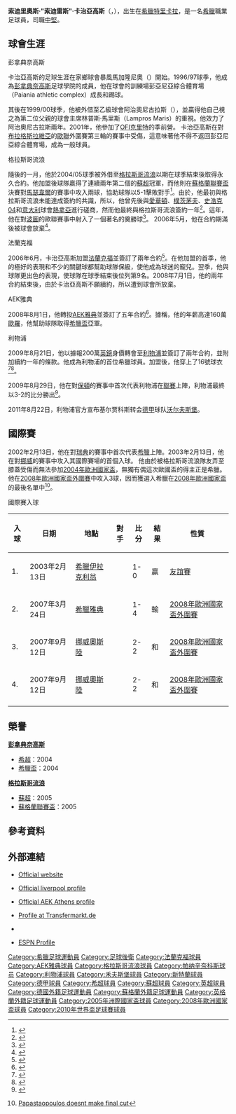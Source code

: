 {{noteta|G1=足球|G2=英超|G3=蘇超|G4=liverpoolfc|G5=德甲|G6=uefa
|T=zh-hans:索蒂里奥·基尔贾科斯; zh-hk:索迪里奧斯·卡治亞高斯;
|1=zh-hans:索蒂里奥; zh-hk:索迪里奧斯;
|2=zh-hans:基尔贾科斯; zh-hk:卡治亞高斯;
|3=zh-hans:索蒂里奥·"索蒂里斯"·基尔贾科斯; zh-hk:索迪里奧斯·"索迪雷斯"·卡治亞高斯;
}}
{{Infobox football biography
| name              = 索迪里奧斯·卡治亞高斯<br />''Sotirios Kyrgiakos''
| image             = Sotirios Kyrgiakos 2011.jpg
| image_size        = 220
| fullname          = Sotirios Kyrgiakos
| birth_date        = {{birth date and age|1979|07|23|df=y}}
| birth_place       = 希臘[[特里卡拉|特里卡拉]]
| height            = {{convert|1.93|m|ftin|abbr=on}}<ref>{{cite web| url=http://www.premierleague.com/page/PlayerProfile/0,,12306~24658,00.html| title=Premier League Player Profile| accessdate=2011-03-28| publisher=Premier League| deadurl=yes| archiveurl=https://web.archive.org/web/20101007092313/http://www.premierleague.com/page/PlayerProfile/0%2C%2C12306~24658%2C00.html| archivedate=2010-10-07}}</ref>
|           position = [[足球後衛#中堅|中堅]]
| currentclub       =
| clubnumber        =
| youthyears1       = 1996–1998 |youthclubs1 = [[帕纳辛奈科斯足球俱乐部|帕纳辛奈科斯]]
| years1            = 1998–2004 |clubs1 = [[帕纳辛奈科斯足球俱乐部|帕纳辛奈科斯]]                               |caps1 = 60 |goals1 = 5
| years2            = 1999–2001 |clubs2 = → {{le|阿治奧尼古拉斯|Agios Nikolaos (football club)}}         |caps2 = 53 |goals2 = 3
| years3            = 2004–2006 |clubs3 = [[流浪者足球俱乐部|流浪者]]            |caps3 = 43 |goals3 = 1
| years4            = 2006–2008 |clubs4 = [[法兰克福足球俱乐部|法兰克福]]             |caps4 = 51 |goals4 = 8
| years5            = 2008–2009 |clubs5 = [[AEK雅典足球會|AEK雅典]]      |caps5 = 20 |goals5 = 0
| years6            = 2009–2011 |clubs6 = [[利物浦足球俱乐部|利物浦]]        |caps6 = 30 |goals6 = 3
| years7            = 2011–2013 |clubs7 = [[沃尔夫斯堡足球俱乐部|沃尔夫斯堡]]                   |caps7 = 9  |goals7 = 0
| years8            = 2012 |clubs8 = → [[桑德兰足球俱乐部|桑德兰]]      |caps8 = 3 |goals8 = 0
| years9            = 2014           |clubs9 = {{le|悉尼奥林匹克|Sydney Olympic}}                              |caps9 = 2 |goals9 = 0
| totalcaps      = 271 |totalgoals = 20
| nationalyears1    = 2002–2010 |nationalteam1 = [[希臘國家足球隊|希臘]]  |nationalcaps1 = 61 |nationalgoals1 = 4<!-- When you update this parameter, please update the ntupdate parameter! -->
|           pcupdate = 2012年2月11日 (六) 07:46 (UTC)
|           ntupdate = 17-4-2011
}}
'''索迪里奧斯·"索迪雷斯"·卡治亞高斯'''（{{lang-el|'''Σωτήρης Σωτήρης Κυργιάκος'''}}，{{bd|1979年|7月23日|catIdx=Kyrgiakos, Sotirios}}），出生在[[希臘|希臘]][[特里卡拉|特里卡拉]]，是一名[[希臘|希臘]]職業足球員，司職[[足球後衛#中堅|中堅]]。

== 球會生涯 ==
;彭拿典奈高斯
卡治亞高斯的足球生涯在家鄉球會暴風馬加隆尼奧（{{lang|el|Θύελλα Μεγαλοχωρίου}}）開始。1996/97球季，他成為[[彭拿典奈高斯足球會|彭拿典奈高斯]]足球學院的成員，他在球會的訓練場彭亞尼亞綜合體育場（Paiania athletic complex）成長和踢球。

其後在1999/00球季，他被外借至乙級球會阿治奧尼古拉斯（{{lang|el|Άγιος Νικόλαος}}），並贏得他自己視之為第二位父親的球會主席林普斯·馬里斯（Lampros Maris）的重視。他效力了阿治奧尼古拉斯兩年。2001年，他參加了[[OFI克里特|OFI克里特]]的季前營。
卡治亞高斯在對[[布拉格斯拉維亞足球會|布拉格斯拉維亞]]的[[歐洲聯賽冠軍盃|歐聯]]外圍賽第三輪的賽事中受傷，這意味著他不得不返回彭亞尼亞綜合體育場，成為一般球員。

;格拉斯哥流浪
隨後的一月，他於2004/05球季被外借至[[格拉斯哥流浪足球會|格拉斯哥流浪]]以期在球季結束後取得永久合約。他加盟後球隊贏得了連續兩年第二個的[[蘇格蘭足球超級聯賽|蘇超]]冠軍，而他則在[[蘇格蘭聯賽盃|蘇格蘭聯賽盃]]決賽對[[馬瑟韋爾足球會|馬瑟韋爾]]的賽事中攻入兩球，協助球隊以5-1擊敗對手<ref>{{en}}{{cite web|url=http://news.bbc.co.uk/sport2/hi/football/scot_div_1/4359199.stm|title=Rangers 5-1 Motherwell|work=BBC Sport|access-date=2009-11-01|archive-date=2021-04-29|archive-url=https://web.archive.org/web/20210429003450/http://news.bbc.co.uk/sport2/hi/football/scot_div_1/4359199.stm|dead-url=no}}</ref>。由於，他最初與格拉斯哥流浪未能達成簽約的共識，所以，他曾先後與[[愛華頓足球會|愛華頓]]、[[樸茨茅夫足球會|樸茨茅夫]]、[[史浩克04足球會|史浩克04]]和[[意大利|意大利]]球會[[熱拿亞木球與足球會|熱拿亞]]進行磋商，然而他最終與格拉斯哥流浪簽約一年<ref>{{en}}{{cite web|url=http://news.bbc.co.uk/sport2/hi/football/teams/r/rangers/4196582.stm|title=Kyrgiakos moves to rejoin Rangers|work=BBC Sport|access-date=2009-11-01|archive-date=2021-01-22|archive-url=https://web.archive.org/web/20210122142800/http://news.bbc.co.uk/sport2/hi/football/teams/r/rangers/4196582.stm|dead-url=no}}</ref>。這年，他在對[[波圖足球會|波圖]]的歐聯賽事中射入了一個著名的奠勝球<ref>{{en}}{{cite web|url=http://news.bbc.co.uk/sport2/hi/football/europe/4236960.stm|title=Rangers 3-2 Porto|work=BBC Sport|access-date=2009-11-01|archive-date=2021-01-23|archive-url=https://web.archive.org/web/20210123060604/http://news.bbc.co.uk/sport2/hi/football/europe/4236960.stm|dead-url=no}}</ref>。
2006年5月，他在合約期滿後被球會放棄<ref>{{en}}{{cite web|url=http://news.bbc.co.uk/sport2/hi/football/teams/r/rangers/4758643.stm|title=Gers confirm Kyrgiakos departure|work=BBC Sport|access-date=2009-11-01|archive-date=2020-07-07|archive-url=https://web.archive.org/web/20200707090048/http://news.bbc.co.uk/sport2/hi/football/teams/r/rangers/4758643.stm|dead-url=no}}</ref>。

;法蘭克福
2006年6月，卡治亞高斯加盟[[法蘭克福足球會|法蘭克福]]並簽訂了兩年合約<ref>{{en}}{{cite web|url=http://www.uefa.com/footballeurope/news/kind=2/newsid=433279.html|title=Kyrgiakos heads to Frankfurt|work=UEFA|access-date=2009-11-01|archive-date=2009-08-28|archive-url=https://web.archive.org/web/20090828033245/http://www.uefa.com/footballeurope/news/kind=2/newsid=433279.html|dead-url=no}}</ref>。在他加盟的首季，他的極好的表現和不少的關鍵球都幫助球隊保級，使他成為球迷的寵兒。翌季，他與球隊更出色的表現，使球隊在球季結束後位列第9名。2008年7月1日，他的兩年合約結束後，由於卡治亞高斯不願續約，所以遭到球會所放棄。

;AEK雅典
2008年8月1日，他轉投[[AEK雅典足球會|AEK雅典]]並簽訂了五年合約<ref>{{el}}{{cite web|url=http://www.aekfc.gr/index.asp?a_id=74&n_id=4309 |title=Ανακοίνωση |work=AEK雅典 |deadurl=yes |archiveurl=https://web.archive.org/web/20080806095059/http://www.aekfc.gr/index.asp?a_id=74 |archivedate=2008-08-06 }}</ref>。據稱，他的年薪高達160萬[[歐羅|歐羅]]，他幫助球隊取得[[希臘盃|希臘盃]]亞軍。

;利物浦
2009年8月21日，他以據報200萬[[英鎊|英鎊]]身價轉會至[[利物浦足球會|利物浦]]並簽訂了兩年合約，並附加續約一年的條款。他成為利物浦的首位希臘球員。加盟後，他穿上了16號球衣<ref name="LFC-sign">{{en}}{{cite web|url=http://www.liverpoolfc.tv/news/drilldown/N165520090821-1750.htm|title=KYRGIAKOS COMPLETES REDS SWITCH|access-date=2009-11-01|archive-date=2009-11-26|archive-url=https://web.archive.org/web/20091126020030/http://www.liverpoolfc.tv/news/drilldown/N165520090821-1750.htm|dead-url=no}}</ref><ref>{{en}}{{cite web|url=http://news.bbc.co.uk/sport2/hi/football/teams/l/liverpool/8211133.stm|title=Liverpool agree fee for Kyrgiakos|work=BBC Sport|access-date=2009-11-01|archive-date=2020-11-09|archive-url=https://web.archive.org/web/20201109030931/http://news.bbc.co.uk/sport2/hi/football/teams/l/liverpool/8211133.stm|dead-url=no}}</ref>。

2009年8月29日，他在對[[保頓足球會|保頓]]的賽事中首次代表利物浦在[[英格蘭足球超級聯賽|聯賽]]上陣，利物浦最終以3-2的比分勝出<ref>{{en}}{{cite web|url=http://www.independent.co.uk/sport/football/premier-league/gerrards-late-winner-makes-point-to-benitez-1779309.html|title=Gerrard's late winner makes point to Benitez|date=2009-08-29|work=The Independent|accessdate=2009-08-30|archive-date=2019-12-02|archive-url=https://web.archive.org/web/20191202212836/https://www.independent.co.uk/sport/football/premier-league/gerrards-late-winner-makes-point-to-benitez-1779309.html|dead-url=no}}</ref>。

2011年8月22日，利物浦官方宣布基尔贾科斯转会[[德甲|德甲]]球队[[沃尔夫斯堡足球俱乐部|沃尔夫斯堡]]。

== 國際賽 ==
2002年2月13日，他在對[[瑞典國家足球隊|瑞典]]的賽事中首次代表[[希臘國家足球隊|希臘]]上陣。2003年2月13日，他在對[[挪威國家足球隊|挪威]]的賽事中攻入其國際賽場的首個入球。
他由於被格拉斯哥流浪隊友{{Link-en|史提芬·高斯|Stefan Klos}}弄至膝蓋受傷而無法參加[[2004年歐洲國家盃|2004年歐洲國家盃]]，無獨有偶這次歐國盃的得主正是希臘。他在[[2008年歐洲國家盃外圍賽_(C組)|2008年歐洲國家盃外圍賽]]中攻入3球，因而獲選入希臘在[[2008年歐洲國家盃|2008年歐洲國家盃]]的最後名單中<ref>{{en}}[http://en.euro2008.uefa.com/news/kind=1/newsid=702185.html#greeces+papastathopoulos+drops Papastaopoulos doesnt make final cut]{{dead link|date=2018年1月 |bot=InternetArchiveBot |fix-attempted=yes }}</ref>。

;國際賽入球
{| class="wikitable"
! 入球 !! 日期 !! 地點 !! 對手 !! 比分 !! 結果 !! 性質
|-
| 1. || 2003年2月13日 || [[希臘|希臘]][[伊拉克利翁|伊拉克利翁]] || {{fb|Norway}} || 1-0 || 贏 || [[熱身賽|友誼賽]]
|-
| 2. || 2007年3月24日 || [[希臘|希臘]][[雅典|雅典]] || {{fb|Turkey}} || 1-4 || 輸 || [[2008年歐洲國家盃外圍賽|2008年歐洲國家盃外圍賽]]
|-
| 3. || 2007年9月12日 || [[挪威|挪威]][[奧斯陸|奧斯陸]] || {{fb|Norway}} || 2-2 || 和 || [[2008年歐洲國家盃外圍賽|2008年歐洲國家盃外圍賽]]
|-
| 4. || 2007年9月12日 || [[挪威|挪威]][[奧斯陸|奧斯陸]] || {{fb|Norway}} || 2-2 || 和 || [[2008年歐洲國家盃外圍賽|2008年歐洲國家盃外圍賽]]
|-
|}

== 榮譽 ==

'''[[彭拿典奈高斯足球會|彭拿典奈高斯]]'''
* [[希臘足球超級聯賽|希超]]：2004
* [[希臘盃|希臘盃]]：2004

'''[[格拉斯哥流浪足球會|格拉斯哥流浪]]'''
* [[蘇格蘭足球超級聯賽|蘇超]]：2005
* [[蘇格蘭聯賽盃|蘇格蘭聯賽盃]]：2005

== 參考資料 ==
{{reflist}}

== 外部連結 ==
* {{el}}[https://web.archive.org/web/20100324045431/http://www.kyrgiakos.gr/ Official website]
* {{en}}[https://web.archive.org/web/20091027132943/http://www.liverpoolfc.tv/team/squad/kyrgiakos/ Official liverpool profile]
* {{el}}[https://web.archive.org/web/20090611211335/http://www.aekfc.gr/index.asp?a_id=67&p_id=156 Official AEK Athens profile]
* {{de}}[https://web.archive.org/web/20090814185558/http://www.transfermarkt.de/de/spieler/9706/kyrgiakossotirios/profil.html Profile at Transfermarkt.de]
* {{soccerbase|id=26852|name=Sotirios Kyrgiakos}}
* {{en}}[http://soccernet.espn.go.com/players/profile?id=69173&cc=5739 ESPN Profile] {{Wayback|url=http://soccernet.espn.go.com/players/profile?id=69173&cc=5739 |date=20090902211259 }}

{{2008年歐洲足球錦標賽希臘參賽名單}}
{{2010年世界盃足球賽希臘參賽名單}}

{{DEFAULTSORT:Kyrgiakos, Sotirios}}
[[Category:希臘足球運動員|Category:希臘足球運動員]]
[[Category:足球後衛|Category:足球後衛]]
[[Category:法蘭克福球員|Category:法蘭克福球員]]
[[Category:AEK雅典球員|Category:AEK雅典球員]]
[[Category:格拉斯哥流浪球員|Category:格拉斯哥流浪球員]]
[[Category:帕纳辛奈科斯球员|Category:帕纳辛奈科斯球员]]
[[Category:利物浦球員|Category:利物浦球員]]
[[Category:禾夫斯堡球員|Category:禾夫斯堡球員]]
[[Category:新特蘭球員|Category:新特蘭球員]]
[[Category:德甲球員|Category:德甲球員]]
[[Category:希超球員|Category:希超球員]]
[[Category:蘇超球員|Category:蘇超球員]]
[[Category:英超球員|Category:英超球員]]
[[Category:德國外籍足球運動員|Category:德國外籍足球運動員]]
[[Category:蘇格蘭外籍足球運動員|Category:蘇格蘭外籍足球運動員]]
[[Category:英格蘭外籍足球運動員|Category:英格蘭外籍足球運動員]]
[[Category:2005年洲際國家盃球員|Category:2005年洲際國家盃球員]]
[[Category:2008年歐洲國家盃球員|Category:2008年歐洲國家盃球員]]
[[Category:2010年世界盃足球賽球員|Category:2010年世界盃足球賽球員]]